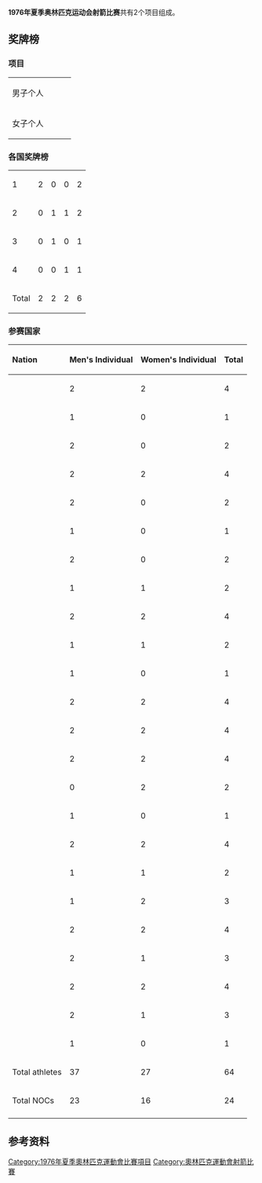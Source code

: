 '''1976年夏季奥林匹克运动会射箭比赛'''共有2个项目组成。

==奖牌榜==
===项目===
{| {{MedalistTable|type=Event}}
|-
| 男子个人<br/>{{DetailsLink|1976年夏季奥林匹克运动会射箭比赛 – 男子个人}}
| {{flagIOCmedalist|[[Darrell_Pace|Darrell Pace]]|USA|1976年夏季}}
| {{flagIOCmedalist|[[道永宏|道永宏]]|JPN|1976年夏季}}
| {{flagIOCmedalist|[[贾恩卡洛·费拉里|贾恩卡洛·费拉里]]|ITA|1976年夏季}}
|-
| 女子个人<br/>{{DetailsLink|1976年夏季奥林匹克运动会射箭比赛 – 女子个人}}
| {{flagIOCmedalist|[[Luann_Ryon|Luann Ryon]]|USA|1976年夏季}}
| {{flagIOCmedalist|[[Valentina_Kovpan|Valentina Kovpan]]|URS|1976年夏季}}
| {{flagIOCmedalist|[[Zebiniso_Rustamova|Zebiniso Rustamova]]|URS|1976年夏季}}
|}

===各国奖牌榜===
{| {{RankedMedalTable}}
|-
| 1 ||align=left| {{flagIOCteam|USA|1976年夏季}} || 2 || 0 || 0 || 2
|-
| 2 ||align=left| {{flagIOCteam|URS|1976年夏季}} || 0 || 1 || 1 || 2
|-
| 3 ||align=left| {{flagIOCteam|JPN|1976年夏季}} || 0 || 1 || 0 || 1
|-
| 4 ||align=left| {{flagIOCteam|ITA|1976年夏季}} || 0 || 0 || 1 || 1
|- class="sortbottom"
!colspan=2| Total || 2 || 2 || 2 || 6
|}

===参赛国家===
{| class="wikitable collapsible sortable" style="text-align:center; font-size:90%" 
! align=left | Nation !! Men's Individual !! Women's Individual !! Total
|-
| align=left|{{flagIOC|AUS|1976年夏季}} || 2 || 2 || 4
|-
| align=left|{{flagIOC|AUT|1976年夏季}} || 1 || 0 || 1
|-
| align=left|{{flagIOC|BEL|1976年夏季}} || 2 || 0 || 2
|-
| align=left|{{flagIOC|CAN|1976年夏季}} || 2 || 2 || 4
|-
| align=left|{{flagIOC|CRC|1976年夏季}} || 2 || 0 || 2
|-
| align=left|{{flagIOC|DEN|1976年夏季}} || 1 || 0 || 1
|-
| align=left|{{flagIOC|FIN|1976年夏季}} || 2 || 0 || 2
|-
| align=left|{{flagIOC|FRA|1976年夏季}} || 1 || 1 || 2
|-
| align=left|{{flagIOC|GBR|1976年夏季}} || 2 || 2 || 4
|-
| align=left|{{flagIOC|INA|1976年夏季}} || 1 || 1 || 2
|-
| align=left|{{flagIOC|IRE|1976年夏季}} || 1 || 0 || 1
|-
| align=left|{{flagIOC|ITA|1976年夏季}} || 2 || 2 || 4
|-
| align=left|{{flagIOC|JPN|1976年夏季}} || 2 || 2 || 4
|-
| align=left|{{flagIOC|MGL|1976年夏季}} || 2 || 2 || 4
|-
| align=left|{{flagIOC|PRK|1976年夏季}} || 0 || 2 || 2
|-
| align=left|{{flagIOC|NOR|1976年夏季}} || 1 || 0 || 1
|-
| align=left|{{flagIOC|POL|1976年夏季}} || 2 || 2 || 4
|-
| align=left|{{flagIOC|PUR|1976年夏季}} || 1 || 1 || 2
|-
| align=left|{{flagIOC|URS|1976年夏季}} || 1 || 2 || 3
|-
| align=left|{{flagIOC|SWE|1976年夏季}} || 2 || 2 || 4
|-
| align=left|{{flagIOC|THA|1976年夏季}} || 2 || 1 || 3
|-
| align=left|{{flagIOC|USA|1976年夏季}} || 2 || 2 || 4
|-
| align=left|{{flagIOC|FRG|1976年夏季}} || 2 || 1 || 3
|-
| align=left|{{flagIOC|YUG|1976年夏季}} || 1 || 0 || 1
|-class="sortbottom"
! Total athletes !! 37 !! 27 !! 64
|-class="sortbottom"
! Total  NOCs !! 23 !! 16 !! 24
|-
|}

==参考资料==
{{Reflist}}

{{奥林匹克运动会射箭比赛}}

[[Category:1976年夏季奧林匹克運動會比賽項目|Category:1976年夏季奧林匹克運動會比賽項目]]
[[Category:奧林匹克運動會射箭比賽|Category:奧林匹克運動會射箭比賽]]